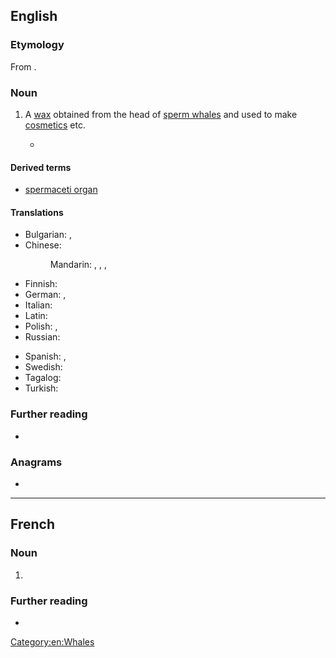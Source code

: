 ==English==

===Etymology===
From {{af|en|sperma|t1=sperm|cētī|t2=of the whale|lang1=la|lang2=la}}.

===Noun===
{{en-noun|-}}

# {{senseid|en|Q369682}} A [[wax]] obtained from the head of [[sperm whale]]s and used to make [[cosmetics]] etc.
#* {{RQ:Melville Moby-Dick|chapter=77|passage=Moreover, as that of Heidelburgh was always replenished with the most excellent of the wines of the Rhenish valleys, so the tun of the whale contains by far the most precious of all his oily vintages; namely, the highly-prized '''spermaceti''', in its absolutely pure, limpid, and odoriferous state.}}

====Derived terms====
* [[spermaceti organ]]

====Translations====
{{trans-top|wax obtained from the head of sperm whale}}
* Bulgarian: {{t|bg|спермацет|m}}, {{t|bg|китова мас|f}}
* Chinese:
*: Mandarin: {{t|cmn|鯨蠟}}, {{t|cmn|鲸蜡|tr=jīnglà}}, {{t|cmn|鯨腦}}, {{t|cmn|鲸脑|tr=jīngnǎo}}
* Finnish: {{t|fi|spermaseetti}}
* German: {{t|de|Walrat|m|n}}, {{t|de|Spermazet|n}}
* Italian: {{t+|it|spermaceti|m}}
* Latin: {{t|la|caetaceum|n}}
* Polish: {{t+|pl|spermacet|m}}, {{t+|pl|olbrot|m}}
* Russian: {{t+|ru|спермаце́т|m}}
{{trans-mid}}
* Spanish: {{t|es|esperma de ballena|f}}, {{t|es|espermaceti|m}}
* Swedish: {{t|sv|valrav|c}}
* Tagalog: {{t|tl|esperma}}
* Turkish: {{t+|tr|ispermeçet}}
{{trans-bottom}}

===Further reading===
* {{pedia}}

===Anagrams===
* {{anagrams|en|a=aceeimprst|imprecates}}

[[Category:en:Whales]]
----
==French==

===Noun===
{{fr-noun|m}}

# {{l|en|spermaceti}}

===Further reading===
* {{R:TLFi}}